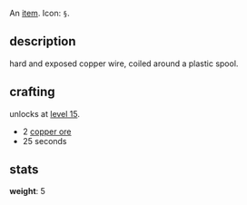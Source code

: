 An [[items|item]]. Icon: <code><nowiki>§</nowiki></code>.

== description ==

hard and exposed copper wire, coiled around a plastic spool.

== crafting ==

unlocks at [[level 15]].

* 2 [[copper ore]]
* 25 seconds

== stats ==

'''weight''': 5